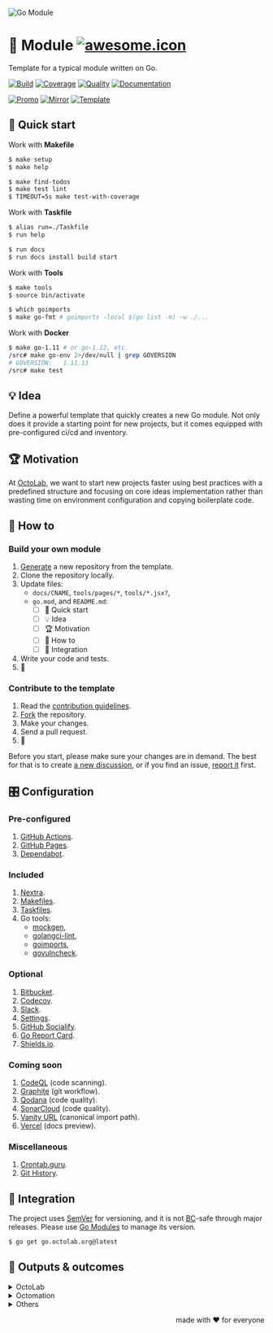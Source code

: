 ![Go Module][social.image]

# 🧩 Module [![awesome.icon]][awesome.page]

Template for a typical module written on Go.

[![Build][build.icon]][build.page]
[![Coverage][coverage.icon]][coverage.page]
[![Quality][quality.icon]][quality.page]
[![Documentation][docs.icon]][docs.page]

[![Promo][site.icon]][site.page]
[![Mirror][mirror.icon]][mirror.page]
[![Template][template.icon]][template.page]

## 🛫 Quick start

Work with **Makefile**

```bash
$ make setup
$ make help

$ make find-todos
$ make test lint
$ TIMEOUT=5s make test-with-coverage
```

Work with **Taskfile**

```bash
$ alias run=./Taskfile
$ run help

$ run docs
$ run docs install build start
```

Work with **Tools**

```bash
$ make tools
$ source bin/activate

$ which goimports
$ make go-fmt # goimports -local $(go list -m) -w ./...
```

Work with **Docker**

```bash
$ make go-1.11 # or go-1.12, etc.
/src# make go-env 2>/dev/null | grep GOVERSION
# GOVERSION:   1.11.13
/src# make test
```

## 💡 Idea

Define a powerful template that quickly creates a new Go module.
Not only does it provide a starting point for new projects,
but it comes equipped with pre-configured ci/cd and inventory.

## 🏆 Motivation

At [OctoLab][octolab.site], we want to start new projects faster using best practices
with a predefined structure and focusing on core ideas implementation
rather than wasting time on environment configuration and copying boilerplate code.

## 🤼‍ How to

### Build your own module

1. [Generate][action.generate] a new repository from the template.
2. Clone the repository locally.
3. Update files:
   - `docs/CNAME`, `tools/pages/*`, `tools/*.jsx?`,
   - `go.mod`, and `README.md`:
      - [ ] 🛫 Quick start
      - [ ] 💡 Idea
      - [ ] 🏆 Motivation
      - [ ] 🤼‍ How to
      - [ ] 🛬 Integration
4. Write your code and tests.
5. 🚀

### Contribute to the template

1. Read the [contribution guidelines][docs.contrib].
2. [Fork][action.fork] the repository.
3. Make your changes.
4. Send a pull request.
5. 🤗

Before you start, please make sure your changes are in demand.
The best for that is to create [a new discussion][action.discuss],
or if you find an issue, [report it][action.issue] first.

## 🎛️ Configuration

### Pre-configured

1. [GitHub Actions](https://github.com/features/actions).
2. [GitHub Pages](https://pages.github.com).
3. [Dependabot](https://github.com/dependabot).

### Included

1. [Nextra](https://nextra.site).
2. [Makefiles](https://github.com/octomation/makefiles).
3. [Taskfiles](https://github.com/octomation/taskfiles).
4. Go tools:
   - [mockgen](https://github.com/golang/mock),
   - [golangci-lint](https://github.com/kamilsk/golangci-lint),
   - [goimports](https://github.com/kamilsk/go-tools),
   - [govulncheck](https://github.com/golang/vuln).

### Optional

1. [Bitbucket](https://bitbucket.org).
2. [Codecov](https://about.codecov.io).
3. [Slack](https://github.com/marketplace/slack-github).
4. [Settings](https://github.com/apps/settings).
5. [GitHub Socialify](https://socialify.git.ci).
6. [Go Report Card](https://goreportcard.com).
7. [Shields.io](https://shields.io).

### Coming soon

1. [CodeQL](https://codeql.github.com) (code scanning).
2. [Graphite](https://graphite.dev) (git workflow).
3. [Qodana](https://qodana.cloud) (code quality).
4. [SonarCloud](https://sonarcloud.io) (code quality).
5. [Vanity URL](https://github.com/octomation/vanity) (canonical import path).
6. [Vercel](https://vercel.com) (docs preview).

### Miscellaneous

1. [Crontab.guru](https://crontab.guru).
2. [Git History](https://githistory.xyz).

## 🛬 Integration

The project uses [SemVer](https://semver.org) for versioning, and it is not
[BC][wiki.compat]-safe through major releases.
Please use [Go Modules][wiki.gomod] to manage its version.

```bash
$ go get go.octolab.org@latest
```

## 🤲 Outputs & outcomes

<details>
  <summary>OctoLab</summary>

- https://github.com/octolab/breaker*
- https://github.com/octolab/cli*
- https://github.com/octolab/config
- https://github.com/octolab/pkg*
- https://github.com/octolab/propaganda
- https://github.com/octolab/protocol*
</details>

<details>
  <summary>Octomation</summary>

- https://github.com/octomation/dna*
- https://github.com/octomation/go-tool*
- https://github.com/octomation/go-service*
</details>

<details>
  <summary>Others</summary>

- https://github.com/kamilsk/retry*
- https://github.com/kamilsk/semaphore*
- https://github.com/kamilsk/tracer*
</details>

<p align="right">made with ❤️ for everyone</p>

[social.image]:      https://socialify.git.ci/octomation/go-module/image?description=1&font=Raleway&language=1&name=1&owner=1&pattern=Circuit%20Board&theme=Light
[awesome.icon]:      https://awesome.re/mentioned-badge.svg
[awesome.page]:      https://awesome-go.com/project-layout/
[build.icon]:        https://github.com/octomation/go-module/actions/workflows/ci.yml/badge.svg
[build.page]:        https://github.com/octomation/go-module/actions/workflows/ci.yml
[coverage.icon]:     https://codecov.io/gh/octomation/go-module/branch/main/graph/badge.svg
[coverage.page]:     https://codecov.io/gh/octomation/go-module
[quality.icon]:      https://goreportcard.com/badge/go.octolab.org/template/module
[quality.page]:      https://goreportcard.com/report/go.octolab.org/template/module
[docs.icon]:         https://img.shields.io/badge/docs-pkg.go.dev-blue
[docs.page]:         https://pkg.go.dev/go.octolab.org/template/module
[site.icon]:         https://img.shields.io/badge/site-static-brightgreen
[site.page]:         https://go-module.octolab.org
[mirror.icon]:       https://img.shields.io/badge/mirror-bitbucket-blue
[mirror.page]:       https://bitbucket.org/kamilsk/go-module
[template.icon]:     https://img.shields.io/badge/template-go--module-blue
[template.page]:     https://github.com/octomation/go-module

[action.discuss]:    https://github.com/octomation/go-module/discussions/new/choose
[action.fork]:       https://github.com/octomation/go-module/fork
[action.generate]:   https://github.com/octomation/go-module/generate
[action.issue]:      https://github.com/octomation/go-module/issues/new/choose
[docs.contrib]:      https://github.com/octomation/.github/blob/main/.github/CONTRIBUTING.md
[octolab.site]:      https://github.com/octolab
[wiki.compat]:       https://en.wikipedia.org/wiki/Backward_compatibility
[wiki.gomod]:        https://github.com/golang/go/wiki/Modules
